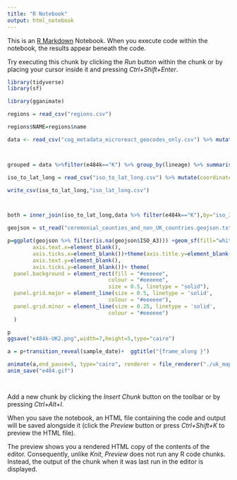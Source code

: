 ```yaml
---
title: "R Notebook"
output: html_notebook
---
```


This is an [R Markdown](http://rmarkdown.rstudio.com) Notebook. When you execute code within the notebook, the results appear beneath the code. 

Try executing this chunk by clicking the *Run* button within the chunk or by placing your cursor inside it and pressing *Ctrl+Shift+Enter*. 

```r
library(tidyverse)
library(sf)

library(gganimate)

regions = read_csv("regions.csv")

regions$NAME=regions$name

data <- read_csv("cog_metadata_microreact_geocodes_only.csv") %>% mutate(sample_date=lubridate::ymd(sample_date)) %>% filter(pillar_2) %>% mutate(ISO_A3=iso_3166_code) %>% full_join(regions) %>% filter(sample_date>"2020-12-01") %>% mutate(lineage=case_when( grepl("B.1.177",lineage,fixed=TRUE)~  "B.1.177",lineage=="B.1.351"~"B.1.351",lineage=="B.1.1.7"~"B.1.1.7",grepl("B.1",lineage,fixed=TRUE)~  "B.1",grepl("A",lineage,fixed=TRUE)~  "A.23.1",TRUE ~ lineage)) %>% mutate(group=1:n())



grouped = data %>%filter(e484k=="K") %>% group_by(lineage) %>% summarise(n=n()) %>% arrange(-n)

iso_to_lat_long = read_csv("iso_to_lat_long.csv") %>% mutate(coordinate_location=gsub("Point\\((.*)\\)","\\1",coordinate_location)) %>% separate(coordinate_location,into=c("long","lat"),sep=" ") %>% mutate(lat=as.numeric(lat),long=as.numeric(long)) %>% mutate(iso_3166_code=value)  %>% group_by(iso_3166_code) %>% summarise(lat=mean(lat,na.rm=TRUE),long=mean(long,na.rm=TRUE))

write_csv(iso_to_lat_long,"iso_lat_long.csv")



both = inner_join(iso_to_lat_long,data %>% filter(e484k=="K"),by="iso_3166_code")

geojson = st_read("ceremonial_counties_and_non_UK_countries.geojson.txt")

p=ggplot(geojson %>% filter(is.na(geojson$ISO_A3))) +geom_sf(fill="white",color="gray") + geom_jitter(width=0.1,height=0.1,data=both,aes(group=group,x=long,y=lat,color=lineage))+coord_sf(x=c(-5,2),y=c(50.8,54.5))+scale_color_manual(values=c("B.1"="#4f6bff","A.23.1"="#f34a44","B.1.177"="#97d400","B.1.1.7"="#ffa401","P.2"="#6cc8dd","B.1.351"="#ffd84c")) +theme(axis.title.x=element_blank(),
        axis.text.x=element_blank(),
        axis.ticks.x=element_blank())+theme(axis.title.y=element_blank(),
        axis.text.y=element_blank(),
        axis.ticks.y=element_blank())+ theme(
  panel.background = element_rect(fill = "#eeeeee",
                                colour = "#eeeeee",
                                size = 0.5, linetype = "solid"),
  panel.grid.major = element_line(size = 0.5, linetype = 'solid',
                                colour = "#eeeeee"), 
  panel.grid.minor = element_line(size = 0.25, linetype = 'solid',
                                colour = "#eeeeee")
  )

p
ggsave("e484k-UK2.png",width=7,height=5,type="cairo")

a = p+transition_reveal(sample_date)+  ggtitle("{frame_along }") 

animate(a,end_pause=5, type="cairo", renderer = file_renderer("./uk_map2/"),width=700,height=600)
anim_save("e484.gif")




```

Add a new chunk by clicking the *Insert Chunk* button on the toolbar or by pressing *Ctrl+Alt+I*.

When you save the notebook, an HTML file containing the code and output will be saved alongside it (click the *Preview* button or press *Ctrl+Shift+K* to preview the HTML file).

The preview shows you a rendered HTML copy of the contents of the editor. Consequently, unlike *Knit*, *Preview* does not run any R code chunks. Instead, the output of the chunk when it was last run in the editor is displayed.
